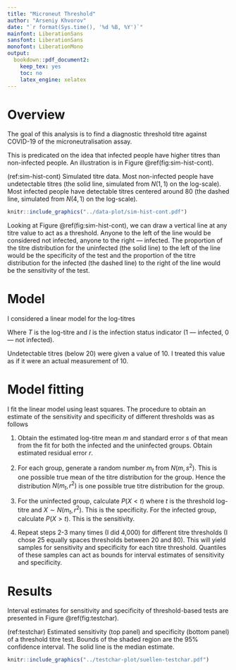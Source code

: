 ```yaml
---
title: "Microneut Threshold"
author: "Arseniy Khvorov"
date: "`r format(Sys.time(), '%d %B, %Y')`"
mainfont: LiberationSans
sansfont: LiberationSans
monofont: LiberationMono
output:
  bookdown::pdf_document2:
    keep_tex: yes
    toc: no
    latex_engine: xelatex
---
```


# Overview

The goal of this analysis is to find a diagnostic threshold titre against COVID-19 of the microneutralisation assay.

This is predicated on the idea that infected people have higher titres than non-infected people. An illustration is in Figure \@ref(fig:sim-hist-cont).

(ref:sim-hist-cont) Simulated titre data. Most non-infected people have undetectable titres (the solid line, simulated from $N(1, 1)$ on the log-scale). Most infected people have detectable titres centered around 80 (the dashed line, simulated from $N(4, 1)$ on the log-scale).

```r
knitr::include_graphics("../data-plot/sim-hist-cont.pdf")
```

Looking at Figure \@ref(fig:sim-hist-cont), we can draw a vertical line at any titre value to act as a threshold. Anyone to the left of the line would be considered not infected, anyone to the right --- infected. The proportion of the titre distribution for the uninfected (the solid line) to the left of the line would be the specificity of the test and the proportion of the titre distribution for the infected (the dashed line) to the right of the line would be the sensitivity of the test.

# Model

I considered a linear model for the log-titres

\begin{gather*}
T \sim N(\mu, \sigma) \\
\mu = \beta_0 + \beta_1 I
\end{gather*}

Where $T$ is the log-titre and $I$ is the infection status indicator (1 --- infected, 0 --- not infected).

Undetectable titres (below 20) were given a value of 10. I treated this value as if it were an actual measurement of 10.

# Model fitting

I fit the linear model using least squares. The procedure to obtain an estimate of the sensitivity and specificity of different thresholds was as follows

1. Obtain the estimated log-titre mean $m$ and standard error $s$ of that mean from the fit for both the infected and the uninfected groups. Obtain estimated residual error $r$.

2. For each group, generate a random number $m_t$ from $N(m, s^2)$. This is one possible true mean of the titre distribution for the group. Hence the distribution $N(m_t, r^2)$ is one possible true titre distribution for the group.

3. For the uninfected group, calculate $P(X < t)$ where $t$ is the threshold log-titre and $X \sim N(m_t, r^2)$. This is the specificity. For the infected group, calculate $P(X > t)$. This is the sensitivity.

4. Repeat steps 2-3 many times (I did 4,000) for different titre thresholds (I chose 25 equally spaces thresholds between 20 and 80). This will yield samples for sensitivity and specificity for each titre threshold. Quantiles of these samples can act as bounds for interval estimates of sensitivity and specificity.

# Results

Interval estimates for sensitivity and specificity of threshold-based tests are presented in Figure \@ref(fig:testchar).

(ref:testchar) Estimated sensitivity (top panel) and specificity (bottom panel) of a threshold titre test. Bounds of the shaded region are the 95% confidence interval. The solid line is the median estimate.

```r
knitr::include_graphics("../testchar-plot/suellen-testchar.pdf")
```

